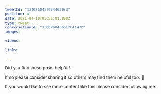 ```yaml
---
tweetId: "1380760457934467073"
position: 3
date: 2021-04-10T05:52:01.000Z
type: tweet
conversationId: "1380760456017641472"
images:
  
videos:
  
links:
  
---
```

Did you find these posts helpful?

If so please consider sharing it so others may find them helpful too. 🙏 

If you would like to see more content like this please consider following me.
